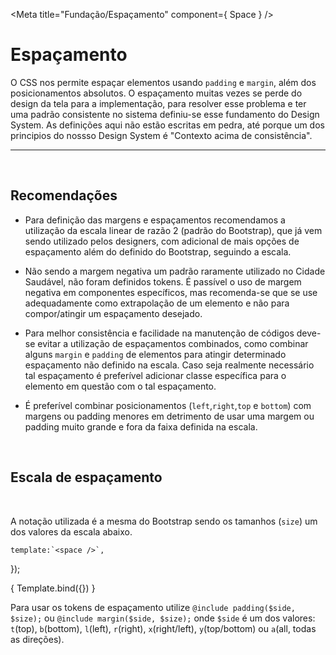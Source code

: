 
<Meta title="Fundação/Espaçamento" component={ Space } />

# Espaçamento

O CSS nos permite espaçar elementos usando `padding` e `margin`,
além dos posicionamentos absolutos. O espaçamento muitas vezes se perde do design
da tela para a implementação, para resolver esse problema e ter uma padrão consistente
no sistema definiu-se esse fundamento do Design System. As definições aqui não estão
escritas em pedra, até porque um dos principios do nossso Design System é "Contexto acima
de consistência". 

<hr />
<br />

## Recomendações

-  Para definição das margens e espaçamentos recomendamos a utilização da escala linear
de razão 2 (padrão do Bootstrap), que já vem sendo utilizado pelos designers, com adicional de
mais opções de espaçamento além do definido do Bootstrap, seguindo a escala.

-  Não sendo a margem negativa um padrão raramente utilizado no Cidade Saudável, não foram
definidos tokens. É passível o uso de margem negativa em componentes específicos, mas recomenda-se
que se use adequadamente como extrapolação de um elemento e não para compor/atingir um espaçamento
desejado.

-  Para melhor consistência e facilidade na manutenção de códigos deve-se evitar a utilização de 
espaçamentos combinados, como combinar alguns `margin` e `padding` de elementos para atingir
determinado espaçamento não definido na escala. Caso seja realmente necessário tal espaçamento
é preferível adicionar classe específica para o elemento em questão com o tal espaçamento.

- É preferível combinar posicionamentos (`left`,`right`,`top` e `bottom`) com margens ou padding
menores em detrimento de usar uma margem ou padding muito grande e fora da faixa definida na escala.


<br />

## Escala de espaçamento
<br />

A notação utilizada é a mesma do Bootstrap sendo os tamanhos (`size`) um dos valores da escala abaixo.

    template:`<space />`,
});

<Story name="escala">
    { Template.bind({}) }
</Story>

Para usar os tokens de espaçamento utilize `@include padding($side, $size);` ou `@include margin($side, $size);`
onde `$side` é um dos valores: `t`(top), `b`(bottom), `l`(left), `r`(right), `x`(right/left), `y`(top/bottom)
ou `a`(all, todas as direções).
